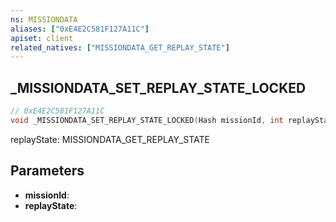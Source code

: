 ```yaml
---
ns: MISSIONDATA
aliases: ["0xE4E2C581F127A11C"]
apiset: client
related_natives: ["MISSIONDATA_GET_REPLAY_STATE"]
---
```

## _MISSIONDATA_SET_REPLAY_STATE_LOCKED

```c
// 0xE4E2C581F127A11C
void _MISSIONDATA_SET_REPLAY_STATE_LOCKED(Hash missionId, int replayState);
```

replayState: MISSIONDATA_GET_REPLAY_STATE

## Parameters
* **missionId**:
* **replayState**: